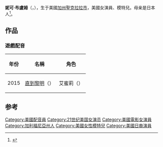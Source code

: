 '''妮可·布盧姆'''（{{lang-en|Nichole Bloom}}，{{bd|1989年|12月15日||}}），生于美國[[加州|加州]][[圣克拉拉_(加利福尼亚州)|聖克拉拉市]]，美國女演員、模特兒。母亲是日本人<ref>{{cite web|url=http://thedodgy.com/2014/04/06/being-shameless-with-nichole-bloom-2/|title=Being "Shameless" with Nichole Bloom|publisher=The Dogdy|date=2014-04-06|accessdate=2015-09-08|archive-date=2015-11-26|archive-url=https://web.archive.org/web/20151126020500/http://thedodgy.com/2014/04/06/being-shameless-with-nichole-bloom-2/|dead-url=yes}}</ref>。

== 作品 ==
=== 遊戲配音 ===
{| class="wikitable"
|-
! 年份 !! 名稱 !! 角色
|-
| 2015 || [[直到黎明|直到黎明]]（{{lang-en|Until Dawn}}） || 艾蜜莉（{{lang|en|Emily}}）
|}

==参考==
{{reflist}}
{{DEFAULTSORT: Bloom, Nichole}}
[[Category:美國配音員|Category:美國配音員]]
[[Category:21世纪美国女演员|Category:21世纪美国女演员]]
[[Category:美國電影女演員|Category:美國電影女演員]]
[[Category:加利福尼亞州人|Category:加利福尼亞州人]]
[[Category:美國女性模特兒|Category:美國女性模特兒]]
[[Category:美國日裔演員|Category:美國日裔演員]]